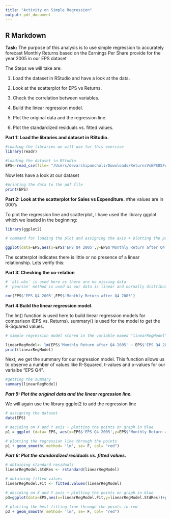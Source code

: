 ```yaml
---
title: "Activity on Simple Regression"
output: pdf_document
---
```

## R Markdown

**Task:** The purpose of this analysis is to use simple regression to accurately forecast Monthly Returns based on the Earnings Per Share provide for the year 2005 in our EPS dataset

The Steps we will take are:

1) Load the dataset in RStudio and have a look at the data.

2) Look at the scatterplot for EPS vs Returns.

3) Check the correlation between variables.

4) Build the linear regression model.

5) Plot the original data and the regression line.

6) Plot the standardized residuals vs. fitted values.

**Part 1: Load the libraries and dataset in RStudio.**

```r
#loading the libraries we will use for this exercise
library(readr)

#loading the dataset in RStudio
EPS<-read_csv(file= "/Users/devarshipancholi/Downloads/ReturnsVsEPS05ForHandout8.csv")
```

Now lets have a look at our dataset

```r

#printing the data to the pdf file
print(EPS)
```

**Part 2: Look at the scatterplot for Sales vs Expenditure.**
#the values are in 000's

To plot the regression line and scatterplot, I have used the library ggplot which we loaded in the beginning:

```r
library(ggplot2)

# command for loading the plot and assigning the axis + plotting the points on graph in blue

ggplot(data=EPS,aes(x=EPS$'EPS Q4 2005',y=EPS$'Monthly Return after Q4 2005'))+geom_point(color='blue')

```
The scatterplot indicates there is little or no presence of a linear relationship. Lets verify this:

**Part 3: Checking the co-relation **

```r

# 'all.obs' is used here as there are no missing data.
# 'pearson' method is used as our data is linear and normally distributed

cor(EPS$'EPS Q4 2005',EPS$'Monthly Return after Q4 2005')

```

**Part 4:Build the linear regression model.**

The lm() function is used here to build linear regression models for comparison (EPS vs. Returns). summary() is used for the model to get the R-Squared values.

```r

# simple regression model stored in the variable mamed "linearRegModel"

linearRegModel<- lm(EPS$'Monthly Return after Q4 2005' ~ EPS$'EPS Q4 2005', data= EPS)
print(linearRegModel)

```
Next, we get the summary for our regression model. This function allows us to observe a number of values like R-Squared, t-values and p-values for our varialbe "EPS Q4".

```r

#getting the summary
summary(linearRegModel)

```

***Part 5: Plot the original data and the linear regression line.***

We will again use the library ggplot2 to add the regression line
```r
# assigning the dataset
data(EPS)

# deciding on X and Y axis + plotting the points on graph in blue
p1 = ggplot (data= EPS, aes(x=EPS$'EPS Q4 2005',y=EPS$'Monthly Return after Q4 2005')) + geom_point(color='blue')

# plotting the regression line through the points
p1 + geom_smooth( method= 'lm', se= F, col= "red")


```

***Part 6: Plot the standardized residuals vs. fitted values.***

```r

# obtaining standard residuals
linearRegModel.StdRes <- rstandard(linearRegModel)

# obtaining fitted values
linearRegModel.Fit <- fitted.values(linearRegModel)

# deciding on X and Y axis + plotting the points on graph in blue
p3=ggplot(data=EPS,aes(x=linearRegModel.Fit,y=linearRegModel.StdRes))+geom_point(color='blue')

# plotting the best fitting line through the points in red 
p3 + geom_smooth( method= 'lm', se= F, col= "red")

```